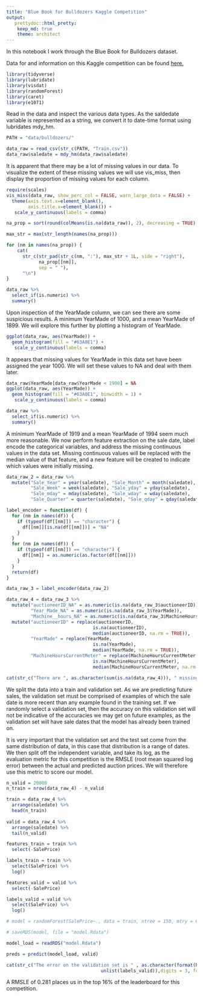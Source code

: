 ---
title: "Blue Book for Bulldozers Kaggle Competition"
output:
   prettydoc::html_pretty:
    keep_md: true
    theme: architect
---

In this notebook I work through the Blue Book for Bulldozers dataset.

Data for and information on this Kaggle competition can be found [here.](https://www.kaggle.com/c/bluebook-for-bulldozers/overview)

```{r Imports, message=FALSE, warning=FALSE}
library(tidyverse)
library(lubridate)
library(visdat)
library(randomForest)
library(caret)
library(e1071)

```
Read in the data and inspect the various data types. As the saldedate variable is represented as a string, we convert it to date-time format using lubridates mdy_hm.  
```{r Read Data, message = FALSE}
PATH = "data/bulldozers/"

data_raw = read_csv(str_c(PATH, "Train.csv"))
data_raw$saledate = mdy_hm(data_raw$saledate)
```
It is apparent that there may be a lot of missing values in our data. To visualize the extent of these missing values we will use vis_miss, then display the proportion of missing values for each column.
```{r Missing Values Viz, message=FALSE}
require(scales)
vis_miss(data_raw, show_perc_col = FALSE, warn_large_data = FALSE) +
  theme(axis.text.x=element_blank(),
        axis.title.x=element_blank()) + 
   scale_y_continuous(labels = comma)
```

```{r Missing Value Proportions}
na_prop = sort(round(colMeans(is.na(data_raw)), 2), decreasing = TRUE)

max_str = max(str_length(names(na_prop)))

for (nm in names(na_prop)) {
    cat(
      str_c(str_pad(str_c(nm, ":"), max_str + 1L, side = "right"),
            na_prop[[nm]],
            sep = " "),
      "\n")
}
```


```{r Numeric Summary}
data_raw %>%
  select_if(is.numeric) %>%
  summary()
```

Upon inspection of the YearMade column, we can see there are some suspicious results. A minimum YearMade of 1000, and a mean YearMade of 1899. We will explore this further by plotting a histogram of YearMade.

```{r YearMade plot, message=FALSE}
ggplot(data_raw, aes(YearMade)) +
  geom_histogram(fill = "#63A0E1") +
   scale_y_continuous(labels = comma)
```




It appears that missing values for YearMade in this data set have been assigned the year 1000. We will set these values to NA and deal with them later.

```{r Fix YearMade, message=FALSE, warning=FALSE}
data_raw$YearMade[data_raw$YearMade < 1900] = NA
ggplot(data_raw, aes(YearMade)) +
  geom_histogram(fill = "#63A0E1", binwidth = 1) +
   scale_y_continuous(labels = comma)
```
```{r}
data_raw %>%
  select_if(is.numeric) %>%
  summary()
```
A minimum YearMade of 1919 and a mean YearMade of 1994 seem much more reasonable. We now perform feature extraction on the sale date, label encode the categorical variables, and address the missing continuous values in the data set. Missing continuous values will be replaced with the median value of that feature, and a new feature will be created to indicate which values were initially missing.


```{r Date Feature Extraction}
data_raw_2 = data_raw %>%
  mutate("Sale_Year" = year(saledate), "Sale_Month" = month(saledate), 
         "Sale_Week" = week(saledate), "Sale_yday" = yday(saledate), 
         "Sale_mday" = mday(saledate), "Sale_wday" = wday(saledate),
         "Sale_Quarter" = quarter(saledate), "Sale_qday" = qday(saledate))
```


```{r Label Encoding}
label_encoder = function(df) {
  for (nm in names(df)) {
    if (typeof(df[[nm]]) == "character") {
      df[[nm]][is.na(df[[nm]])] = "NA"
    }
  }
  for (nm in names(df)) {
    if (typeof(df[[nm]]) == "character") {
      df[[nm]] = as.numeric(as.factor(df[[nm]]))
    }
  }
  return(df)
}

data_raw_3 = label_encoder(data_raw_2)
```

```{r Impute NAs}
data_raw_4 = data_raw_3 %>%
  mutate("auctioneerID_NA" = as.numeric(is.na(data_raw_3$auctioneerID)), 
         "Year_Made_NA" = as.numeric(is.na(data_raw_3$YearMade)),
         "Machine__hours_NA" = as.numeric(is.na(data_raw_3$MachineHoursCurrentMeter))) %>%
  mutate("auctioneerID" = replace(auctioneerID,
                                is.na(auctioneerID),
                                median(auctioneerID, na.rm = TRUE)),
         "YearMade" = replace(YearMade,
                                is.na(YearMade),
                                median(YearMade, na.rm = TRUE)),
         "MachineHoursCurrentMeter" = replace(MachineHoursCurrentMeter,
                                is.na(MachineHoursCurrentMeter),
                                median(MachineHoursCurrentMeter, na.rm = TRUE)))

cat(str_c("There are ", as.character(sum(is.na(data_raw_4))), " missing values remaining."))
```
We split the data into a train and validation set. As we are predicting future sales, the validation set must be comprised of examples of which the sale date is more recent than any example found in the training set. If we randomly select a validation set, then the accuracy on this validation set will not be indicative of the accuracies we may get on future examples, as the validation set will have sale dates that the model has already been trained on.

It is very important that the validation set and the test set come from the same distribution of data, in this case that distribution is a range of dates. We then split off the independent variable, and take its log, as the evaluation metric for this competition is the RMSLE (root mean squared log error) between the actual and predicted auction prices. We will therefore use this metric to score our model.
```{r Train Test Split}
n_valid = 20000
n_train = nrow(data_raw_4) - n_valid

train = data_raw_4 %>%
  arrange(saledate) %>%
  head(n_train)
  
valid = data_raw_4 %>%
  arrange(saledate) %>%
  tail(n_valid)

features_train = train %>%
  select(-SalePrice)

labels_train = train %>%
  select(SalePrice) %>%
  log()

features_valid = valid %>%
  select(-SalePrice)

labels_valid = valid %>%
  select(SalePrice) %>%
  log()
```

```{r Train Model}
# model = randomForest(SalePrice~., data = train, ntree = 150, mtry = 6, importance = TRUE)
```

```{r Save Model}
# saveRDS(model, file = "model.Rdata")
```

```{r Load Model}
model_load = readRDS("model.Rdata")
```


```{r Predictions}
preds = predict(model_load, valid)
```


```{r Error}
cat(str_c("The error on the validation set is " , as.character(format(RMSE(log(preds), 
                                   unlist(labels_valid)),digits = 3, format = "f"))))
```

A RMSLE of 0.281 places us in the top 16% of the leaderboard for this competition. 